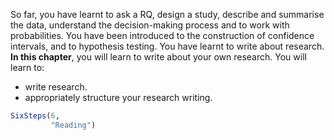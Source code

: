 ::: {.objectivesBox .objectives data-latex="{iconmonstr-target-4-240.png}"}
So far, you have learnt to ask a RQ, design a study, describe and summarise the data, understand the decision-making process and to work with probabilities.
You have been introduced to the construction of confidence intervals, and to hypothesis testing.
You have learnt to write about research.
**In this chapter**, you will learn to write about your own research.
You will learn to:

* write research.
* appropriately structure your research writing.
:::


```r
SixSteps(6, 
         "Reading")
```


